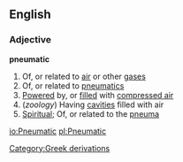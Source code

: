 ==English==
===Adjective===
'''pneumatic'''
#Of, or related to [[air]] or other [[gas]]es
#Of, or related to [[pneumatics]]
#[[Power]]ed by, or [[fill]]ed with [[compressed air]]
#(''zoology'') Having [[cavities]] filled with air
#[[Spiritual]]; Of, or related to the [[pneuma]]
[[Category:Greek derivations]]

[[io:Pneumatic]]
[[pl:Pneumatic]]